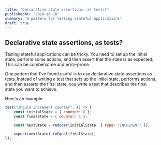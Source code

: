 ```yaml
---
title: "Declarative state assertions, as tests?"
publishedAt: "2024-10-18"
summary: "A pattern for testing stateful applications"
draft: true
---
```


## Declarative state assertions, as tests?

Testing stateful applications can be tricky. You need to set up the initial state, perform some actions, and then assert that the state is as expected. This can be cumbersome and error-prone.

One pattern that I've found useful is to use declarative state assertions as tests. Instead of writing a test that sets up the initial state, performs actions, and then asserts the final state, you write a test that describes the final state you want to achieve.

Here's an example:

```javascript
test("should increment counter", () => {
    const initialState = { counter: 0 };
    const finalState = { counter: 1 };

    const nextState = reducer(initialState, { type: "INCREMENT" });

    expect(nextState).toEqual(finalState);
});
```
